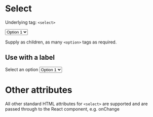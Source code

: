 
<Meta title="V3/Forms/Select" component={Select} />

# Select

Underlying tag: `<select>`

<Canvas>
  <Story name="Default Usage">
    <Select>
      <option value="1">Option 1</option>
      <option value="2">Option 2</option>
      <option value="3">Option 3</option>
    </Select>
  </Story>
</Canvas>

Supply as children, as many `<option>` tags as required.

<RenderHtmlMarkup component="V3/Forms/Select" story="Default Usage" />

## Use with a label

<Canvas>
  <Story name="Use with a label">
    <Label>Select an option</Label>
    <Select>
      <option value="1">Option 1</option>
      <option value="2">Option 2</option>
      <option value="3">Option 3</option>
    </Select>
  </Story>
</Canvas>

<RenderHtmlMarkup component="V3/Forms/Select" story="Use with a label" />

# Other attributes

All other standard HTML attributes for `<select>` are supported and are passed through to the React component, e.g. onChange
